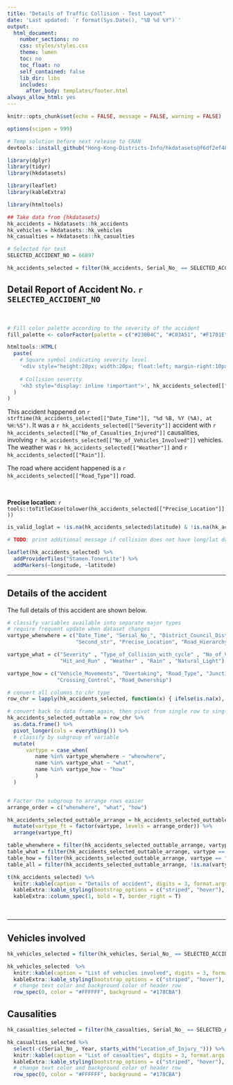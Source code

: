 ```yaml
---
title: "Details of Traffic Collision - Test Layout"
date: 'Last updated: `r format(Sys.Date(), "%B %d %Y")`'
output:
  html_document:
    number_sections: no
    css: styles/styles.css
    theme: lumen
    toc: no
    toc_float: no
    self_contained: false
    lib_dir: libs
    includes:
      after_body: templates/footer.html
always_allow_html: yes
---
```


```r
knitr::opts_chunk$set(echo = FALSE, message = FALSE, warning = FALSE)

options(scipen = 999)
```

```r
# Temp solution before next release to CRAN
devtools::install_github("Hong-Kong-Districts-Info/hkdatasets@f6df2ef48e62d5da1d643e04e266dc876d488f37")
```



```r
library(dplyr)
library(tidyr)
library(hkdatasets)

library(leaflet)
library(kableExtra)

library(htmltools)
```

```r
## Take data from {hkdatasets}
hk_accidents = hkdatasets::hk_accidents
hk_vehicles = hkdatasets::hk_vehicles
hk_casualties = hkdatasets::hk_casualties
```

```r
# Selected for test
SELECTED_ACCIDENT_NO = 66897

hk_accidents_selected = filter(hk_accidents, Serial_No_ == SELECTED_ACCIDENT_NO)

```


## Detail Report of Accident No. `r SELECTED_ACCIDENT_NO`

<br>

```r
# Fill color palette according to the severity of the accident
fill_palette <- colorFactor(palette = c("#230B4C", "#C03A51", "#F1701E"), domain = c("Fatal", "Serious", "Slight"))

htmltools::HTML(
  paste(
    # Square symbol indicating severity level
    '<div style="height:20px; width:20px; float:left; margin-right:10px; background-color:', fill_palette(hk_accidents_selected[["Severity"]]), '";> </div>',
    
    # Collision severity
    '<h3 style="display: inline !important">', hk_accidents_selected[["Severity"]], ' Collision', '</h3>'
  )
)
```


This accident happened on `r strftime(hk_accidents_selected[["Date_Time"]], "%d %B, %Y (%A), at %H:%S")`. It was a `r hk_accidents_selected[["Severity"]]` accident with `r hk_accidents_selected[["No_of_Casualties_Injured"]]` causalities, involving `r hk_accidents_selected[["No_of_Vehicles_Involved"]]` vehicles. The weather was `r hk_accidents_selected[["Weather"]]` and `r hk_accidents_selected[["Rain"]]`.

The road where accident happened is a `r hk_accidents_selected[["Road_Type"]]` road.

<br>

**Precise location**: `r tools::toTitleCase(tolower(hk_accidents_selected[["Precise_Location"]]))`

```r
is_valid_loglat = !is.na(hk_accidents_selected$latitude) & !is.na(hk_accidents_selected$longitude)

# TODO: print additional message if collision does not have long/lat data
```

```r

leaflet(hk_accidents_selected) %>%
  addProviderTiles("Stamen.TonerLite") %>%
  addMarkers(~longitude, ~latitude)
```


---

## Details of the accident

The full details of this accident are shown below.

```r
# classify variables available into separate major types
# require frequent update when dataset changes
vartype_whenwhere = c("Date_Time", "Serial_No_", "District_Council_District", "Street_Name", 
                      "Second_str", "Precise_Location", "Road_Hierarchy", "Structure_Type", "Latitude", "Longitude")

vartype_what = c("Severity" , "Type_of_Collision_with_cycle" , "No_of_Vehicles_Involved" , "No_of_Casualties_Injured",
                 "Hit_and_Run" , "Weather" , "Rain" , "Natural_Light")

vartype_how = c("Vehicle_Movements", "Overtaking", "Road_Type", "Junction_Type", "Within_70m", "Crossing_Type", 
                "Crossing_Control", "Road_Ownership")
```

```r
# convert all columns to chr type
row_chr = lapply(hk_accidents_selected, function(x) { ifelse(is.na(x), x, as.character(x)) })

# convert back to data frame again, then pivot from single row to single column
hk_accidents_selected_outtable = row_chr %>%
  as.data.frame() %>%
  pivot_longer(cols = everything()) %>%
  # classify by subgroup of variable
  mutate(
      vartype = case_when(
         name %in% vartype_whenwhere ~ "whenwhere",
         name %in% vartype_what ~ "what",
         name %in% vartype_how ~ "how"
         )
  )


# Factor the subgroup to arrange rows easier
arrange_order = c("whenwhere", "what", "how")

hk_accidents_selected_outtable_arrange = hk_accidents_selected_outtable %>%
  mutate(vartype_ft = factor(vartype, levels = arrange_order)) %>%
  arrange(vartype_ft)

table_whenwhere = filter(hk_accidents_selected_outtable_arrange, vartype == "whenwhere") %>% select(name, value)
table_what = filter(hk_accidents_selected_outtable_arrange, vartype == "what") %>% select(name, value)
table_how = filter(hk_accidents_selected_outtable_arrange, vartype == "how") %>% select(name, value)
table_all = filter(hk_accidents_selected_outtable_arrange, !is.na(vartype)) %>% select(name, value)
```



```r
t(hk_accidents_selected) %>% 
  knitr::kable(caption = "Details of accident", digits = 3, format.args = list(big.mark = ",")) %>%
  kableExtra::kable_styling(bootstrap_options = c("striped", "hover"), full_width = F) %>%
  kableExtra::column_spec(1, bold = T, border_right = T)
```

<br>

---

## Vehicles involved

```r
hk_vehicles_selected = filter(hk_vehicles, Serial_No_ == SELECTED_ACCIDENT_NO)
```

```r
hk_vehicles_selected  %>% 
  knitr::kable(caption = "List of vehicles involved", digits = 3, format.args = list(big.mark = ",")) %>%
  kableExtra::kable_styling(bootstrap_options = c("striped", "hover"), full_width = F) %>%
  # change text color and background color of header row
  row_spec(0, color = "#FFFFFF", background = "#178CBA")
```

## Causalities

```r
hk_casualties_selected = filter(hk_casualties, Serial_No_ == SELECTED_ACCIDENT_NO)
```

```r
hk_casualties_selected %>% 
  select(-c(Serial_No_, Year, starts_with("Location_of_Injury_"))) %>%
  knitr::kable(caption = "List of casualties", digits = 3, format.args = list(big.mark = ",")) %>%
  kableExtra::kable_styling(bootstrap_options = c("striped", "hover"), full_width = F) %>%
  # change text color and background color of header row
  row_spec(0, color = "#FFFFFF", background = "#178CBA")
```

